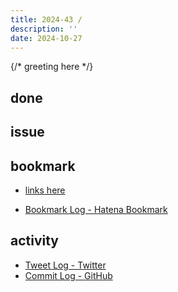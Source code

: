 ```yaml
---
title: 2024-43 / 
description: ''
date: 2024-10-27
---
```


{/* greeting here */}

## done

### 

## issue

### 

## bookmark

- [links here]()


- [Bookmark Log - Hatena Bookmark](https://b.hatena.ne.jp/Ryo_K/bookmark)

## activity

<Tweet tweetLink="" />
<Instagram instagramId="" />
<YouTube youTubeId="" />

- [Tweet Log - Twitter](https://twitter.com/search?q=(from%3Alegnoh)%20until%3A2024-10-27%20since%3A2024-10-21%20-filter%3Areplies&src=typed_query)
- [Commit Log - GitHub](https://github.com/legnoh?tab=overview&from=2024-10-21&to=2024-10-27)
